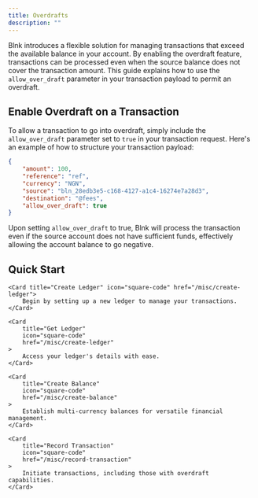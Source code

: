 ```yaml
---
title: Overdrafts
description: ""
---
```


Blnk introduces a flexible solution for managing transactions that exceed the available balance in your account. By enabling the overdraft feature, transactions can be processed even when the source balance does not cover the transaction amount. This guide explains how to use the `allow_over_draft` parameter in your transaction payload to permit an overdraft.

## Enable Overdraft on a Transaction
To allow a transaction to go into overdraft, simply include the `allow_over_draft` parameter set to `true` in your transaction request. Here's an example of how to structure your transaction payload:

```json record transaction
{
    "amount": 100,
    "reference": "ref",
    "currency": "NGN",
    "source": "bln_28edb3e5-c168-4127-a1c4-16274e7a28d3",
    "destination": "@fees",
    "allow_over_draft": true
}
```

Upon setting `allow_over_draft` to true, Blnk will process the transaction even if the source account does not have sufficient funds, effectively allowing the account balance to go negative.


## Quick Start
<CardGroup>

    <Card title="Create Ledger" icon="square-code" href="/misc/create-ledger">
        Begin by setting up a new ledger to manage your transactions.
    </Card>

    <Card
        title="Get Ledger"
        icon="square-code"
        href="/misc/create-ledger"
    >
        Access your ledger's details with ease.
    </Card>

    <Card
        title="Create Balance"
        icon="square-code"
        href="/misc/create-balance"
    >
        Establish multi-currency balances for versatile financial management.
    </Card>

    <Card
        title="Record Transaction"
        icon="square-code"
        href="/misc/record-transaction"
    >
        Initiate transactions, including those with overdraft capabilities.
    </Card>

</CardGroup>
